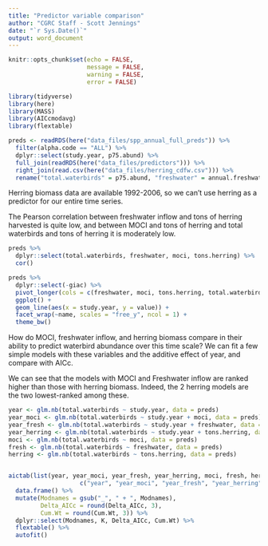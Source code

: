 ```yaml
---
title: "Predictor variable comparison"
author: "CGRC Staff - Scott Jennings"
date: "`r Sys.Date()`"
output: word_document
---
```


```r
knitr::opts_chunk$set(echo = FALSE,
                      message = FALSE,
                      warning = FALSE,
                      error = FALSE)
```



```r

library(tidyverse)
library(here)
library(MASS)
library(AICcmodavg)
library(flextable)
```


```r

preds <- readRDS(here("data_files/spp_annual_full_preds")) %>% 
  filter(alpha.code == "ALL") %>% 
  dplyr::select(study.year, p75.abund) %>% 
  full_join(readRDS(here("data_files/predictors"))) %>% 
  right_join(read.csv(here("data_files/herring_cdfw.csv"))) %>% 
  rename("total.waterbirds" = p75.abund, "freshwater" = annual.freshwater, "moci" = mean.moci)

```

Herring biomass data are available 1992-2006, so we can't use herring as a predictor for our entire time series.


The Pearson correlation between freshwater inflow and tons of herring harvested is quite low, and between MOCI and tons of herring and total waterbirds and tons of herring it is moderately low.
```r

preds %>% 
  dplyr::select(total.waterbirds, freshwater, moci, tons.herring) %>% 
  cor() 
```

```r
preds %>% 
  dplyr::select(-giac) %>% 
  pivot_longer(cols = c(freshwater, moci, tons.herring, total.waterbirds)) %>% 
  ggplot() +
  geom_line(aes(x = study.year, y = value)) +
  facet_wrap(~name, scales = "free_y", ncol = 1) +
  theme_bw()

```


How do MOCI, freshwater inflow, and herring biomass compare in their ability to predict waterbird abundance over this time scale? We can fit a few simple models with these variables and the additive effect of year, and compare with AICc.  

We can see that the models with MOCI and Freshwater inflow are ranked higher than those with herring biomass. Indeed, the 2 herring models are the two lowest-ranked among these.
```r


year <- glm.nb(total.waterbirds ~ study.year, data = preds)
year_moci <- glm.nb(total.waterbirds ~ study.year + moci, data = preds)
year_fresh <- glm.nb(total.waterbirds ~ study.year + freshwater, data = preds)
year_herring <- glm.nb(total.waterbirds ~ study.year + tons.herring, data = preds)
moci <- glm.nb(total.waterbirds ~ moci, data = preds)
fresh <- glm.nb(total.waterbirds ~ freshwater, data = preds)
herring <- glm.nb(total.waterbirds ~ tons.herring, data = preds)


aictab(list(year, year_moci, year_fresh, year_herring, moci, fresh, herring), 
                    c("year", "year_moci", "year_fresh", "year_herring", "moci", "fresh", "herring")) %>% 
  data.frame() %>%  
  mutate(Modnames = gsub("_", " + ", Modnames),
         Delta_AICc = round(Delta_AICc, 3), 
         Cum.Wt = round(Cum.Wt, 3)) %>% 
  dplyr::select(Modnames, K, Delta_AICc, Cum.Wt) %>% 
  flextable() %>% 
  autofit()
```